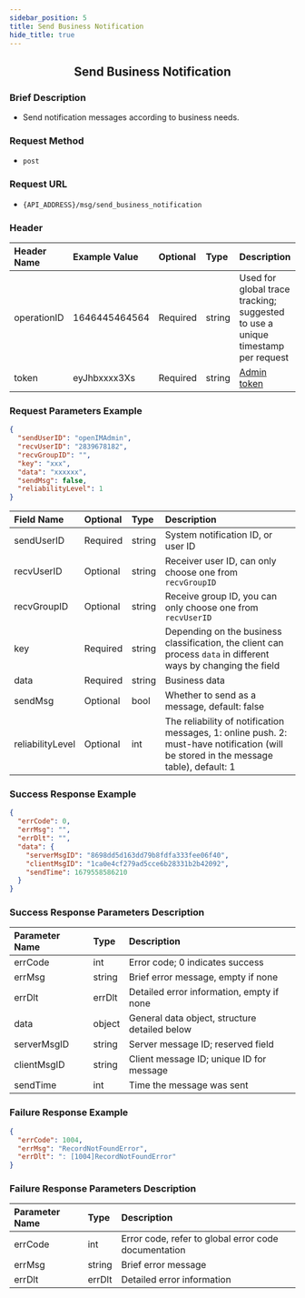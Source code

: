 ```yaml
---
sidebar_position: 5
title: Send Business Notification
hide_title: true
---
```


<center>

## Send Business Notification

</center>

### Brief Description
- Send notification messages according to business needs.

### Request Method
- `post`

### Request URL
- `{API_ADDRESS}/msg/send_business_notification`

### Header

| Header Name | Example Value   | Optional | Type   | Description                                                                 |
|:------------|:----------------|:---------|:-------|:---------------------------------------------------------------------------|
| operationID | 1646445464564   | Required | string | Used for global trace tracking; suggested to use a unique timestamp per request |
| token       | eyJhbxxxx3Xs    | Required | string | [Admin token](/restapi/apis/authenticationManagement/getAdminToken) |

### Request Parameters Example

```json
{
  "sendUserID": "openIMAdmin",
  "recvUserID": "2839678182",
  "recvGroupID": "",
  "key": "xxx",
  "data": "xxxxxx",
  "sendMsg": false,
  "reliabilityLevel": 1
}
```

| Field Name             | Optional | Type     | Description                                                                 |
|:-----------------------|:---------|:---------|:----------------------------------------------------------------------------|
| sendUserID                 | Required | string   | System notification ID, or user ID                                         |
| recvUserID                 | Optional | string   | Receiver user ID, can only choose one from `recvGroupID` |
|recvGroupID| Optional |string|Receive group ID, you can only choose one from `recvUserID`|
|key| Required |string|Depending on the business classification, the client can process `data` in different ways by changing the field|
|data| Required |string|Business data|
|sendMsg| Optional |bool|Whether to send as a message, default: false|
|reliabilityLevel| Optional |int|The reliability of notification messages, 1: online push. 2: must-have notification (will be stored in the message table), default: 1|


### Success Response Example

```json
{
  "errCode": 0,
  "errMsg": "",
  "errDlt": "",
  "data": {
    "serverMsgID": "8698dd5d163dd79b8fdfa333fee06f40",
    "clientMsgID": "1ca0e4cf279ad5cce6b28331b2b42092",
    "sendTime": 1679558586210
  }
}
```

### Success Response Parameters Description

| Parameter Name | Type   | Description                             |
|:---------------|:-------|:----------------------------------------|
| errCode        | int    | Error code; 0 indicates success         |
| errMsg         | string | Brief error message, empty if none      |
| errDlt         | errDlt | Detailed error information, empty if none |
| data           | object | General data object, structure detailed below |
| serverMsgID    | string | Server message ID; reserved field       |
| clientMsgID    | string | Client message ID; unique ID for message |
| sendTime       | int    | Time the message was sent               |

### Failure Response Example

```json
{
  "errCode": 1004,
  "errMsg": "RecordNotFoundError",
  "errDlt": ": [1004]RecordNotFoundError"
}
```

### Failure Response Parameters Description

| Parameter Name | Type   | Description                                     |
|:---------------|:-------|:------------------------------------------------|
| errCode        | int    | Error code, refer to global error code documentation |
| errMsg         | string | Brief error message                             |
| errDlt         | errDlt | Detailed error information                      |
